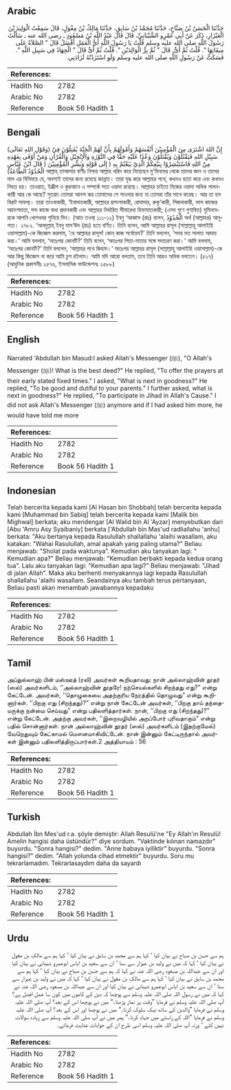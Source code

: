 ## Arabic


<div dir="rtl" lang="ar" style={{fontSize:'larger',backgroundColor:'#f8f9fa',padding:20}}>
حَدَّثَنَا الْحَسَنُ بْنُ صَبَّاحٍ، حَدَّثَنَا مُحَمَّدُ بْنُ سَابِقٍ، حَدَّثَنَا مَالِكُ بْنُ مِغْوَلٍ، قَالَ سَمِعْتُ الْوَلِيدَ بْنَ الْعَيْزَارِ، ذَكَرَ عَنْ أَبِي عَمْرٍو الشَّيْبَانِيِّ، قَالَ قَالَ عَبْدُ اللَّهِ بْنُ مَسْعُودٍ ـ رضى الله عنه ـ سَأَلْتُ رَسُولَ اللَّهِ صلى الله عليه وسلم قُلْتُ يَا رَسُولَ اللَّهِ أَىُّ الْعَمَلِ أَفْضَلُ قَالَ ‏"‏ الصَّلاَةُ عَلَى مِيقَاتِهَا ‏"‏‏.‏ قُلْتُ ثُمَّ أَىٌّ‏.‏ قَالَ ‏"‏ ثُمَّ بِرُّ الْوَالِدَيْنِ ‏"‏‏.‏ قُلْتُ ثُمَّ أَىٌّ قَالَ ‏"‏ الْجِهَادُ فِي سَبِيلِ اللَّهِ ‏"‏‏.‏ فَسَكَتُّ عَنْ رَسُولِ اللَّهِ صلى الله عليه وسلم وَلَوِ اسْتَزَدْتُهُ لَزَادَنِي‏.‏
</div>
<div style={{backgroundColor:'#f8f9fa',padding:20, marginBottom: 10}}><table> <thead> <tr> <th>References:</th> <th></th> </tr> </thead> <tbody><tr><td>Hadith No</td><td>2782</td></tr><tr><td>Arabic No</td><td>2782</td></tr><tr><td>Reference</td><td>Book 56 Hadith 1</td></tr></tbody></table></div>

## Bengali


<div dir="ltr" lang="bn" style={{fontSize:'larger',backgroundColor:'#f8f9fa',padding:20}}>
(وَقَوْلِ اللهِ تَعَالَى) إِنَّ اللهَ اشْتَرٰى مِنَ الْمُؤْمِنِيْنَ أَنْفُسَهُمْ وَأَمْوٰلَهُمْ بِأَنَّ لَهُمْ الْجَنَّةَ يُقٰتِلُوْنَ فِيْ سَبِيْلِ اللهِ فَيَقْتُلُوْنَ وَيُقْتَلُوْنَ وَعْدًا عَلَيْهِ حَقًّا فِي التَّوْرٰةِ وَالْإِنْجِيْلِ وَالْقُرْاٰنِ وَمَنْ أَوْفٰى بِعَهْدِهِ مِنْ اللهِ فَاسْتَبْشِرُوْا بِبَيْعِكُمْ الَّذِيْ بٰيَعْتُمْ بِهِ ( إِلَى قَوْلِهِ وَبَشِّرِ الْمُؤْمِنِيْنَ ( قَالَ ابْنُ عَبَّاسٍ الْحُدُوْدُ الطَّاعَةُ) আল্লাহ্ তাআলার বাণীঃ নিশ্চয় আল্লাহ খরিদ করে নিয়েছেন মু’মিনদের থেকে তাদের জান ও তাদের মাল এর বিনিময়ে যে, অবশ্যই তাদের জন্য রয়েছে জান্নাত। তারা যুদ্ধ করে আল্লাহর পথে, কখনও হত্যা করে এবং কখনও নিহত হয়। তাওরাত, ইঞ্জীল ও কুরআনে এ সম্পর্কে সত্য ওয়াদা রয়েছে। আল্লাহর চাইতে নিজের ওয়াদা অধিক পালনকারী আর কে আছে? সুতরাং তোমরা আনন্দ কর তোমাদের সে সাওদার জন্য যা তোমরা তাঁর সাথে করেছ। আর তা হল বিরাট সাফল্য। তারা তাওবাকারী, ‘ইবাদাতকারী, আল্লাহর প্রশংসাকারী, রোযাদার, রুকূ‘কারী, সিজদাকারী, ভাল কাজের আদেশদাতা, মন্দ কাজে বাধা প্রদানকারী এবং আল্লাহর নির্ধারিত সীমারেখা হিফাযাতকারী; (এসব গুণে গুণান্বিত) মুমিনদেরকে আপনি খোশখবর শুনিয়ে দিন। (আত তওবা্ ১১১-১২) ইবনু ‘আব্বাস (রাঃ) বলেন, الْحُدُوْدُ অর্থ (আল্লাহর) আনুগত্য। ২৭৮২. ‘আবদুল্লাহ্ ইবনু মাস‘ঊদ (রাঃ) হতে বর্ণিত। তিনি বলেন, আমি আল্লাহর রাসূল (সাল্লাল্লাহু আলাইহি ওয়াসাল্লাম)-কে জিজ্ঞেস করলাম, ‘হে আল্লাহর রাসূল! কোন্ কাজ সর্বোত্তম?’ তিনি বললেন, ‘সময় মত সালাত আদায় করা।’ আমি বললাম, ‘অতঃপর কোনটি?’ তিনি বলেন, ‘অতঃপর পিতা-মাতার সঙ্গে সদাচরণ করা।’ আমি বললাম, ‘অতঃপর কোনটি?’ তিনি বললেন, ‘আল্লাহর পথে জিহাদ।’ অতঃপর আল্লাহর রাসূল (সাল্লাল্লাহু আলাইহি ওয়াসাল্লাম)-কে আর কিছু জিজ্ঞেস না করে আমি চুপ রইলাম। আমি যদি আরো বলতাম, তবে তিনি আরও অধিক বলতেন। (৫২৭) (আধুনিক প্রকাশনীঃ ২৫৭৬, ইসলামিক ফাউন্ডেশনঃ ২৫৮৮)
</div>
<div style={{backgroundColor:'#f8f9fa',padding:20, marginBottom: 10}}><table> <thead> <tr> <th>References:</th> <th></th> </tr> </thead> <tbody><tr><td>Hadith No</td><td>2782</td></tr><tr><td>Arabic No</td><td>2782</td></tr><tr><td>Reference</td><td>Book 56 Hadith 1</td></tr></tbody></table></div>

## English


<div dir="ltr" lang="en" style={{fontSize:'larger',backgroundColor:'#f8f9fa',padding:20}}>
Narrated 'Abdullah bin Masud:I asked Allah's Messenger (ﷺ), "O Allah's Messenger (ﷺ)! What is the best deed?" He replied, "To offer the prayers at their early stated fixed times." I asked, "What is next in goodness?" He replied, "To be good and dutiful to your parents." I further asked, what is next in goodness?" He replied, "To participate in Jihad in Allah's Cause." I did not ask Allah's Messenger (ﷺ) anymore and if I had asked him more, he would have told me more
</div>
<div style={{backgroundColor:'#f8f9fa',padding:20, marginBottom: 10}}><table> <thead> <tr> <th>References:</th> <th></th> </tr> </thead> <tbody><tr><td>Hadith No</td><td>2782</td></tr><tr><td>Arabic No</td><td>2782</td></tr><tr><td>Reference</td><td>Book 56 Hadith 1</td></tr></tbody></table></div>

## Indonesian


<div dir="ltr" lang="id" style={{fontSize:'larger',backgroundColor:'#f8f9fa',padding:20}}>
Telah bercerita kepada kami [Al Hasan bin Shobbah] telah bercerita kepada kami [Muhammad bin Sabiq] telah bercerita kepada kami [Malik bin Mighwal] berkata; aku mendengar [Al Walid bin Al 'Ayzar] menyebutkan dari [Abu 'Amru Asy Syaibaniy] berkata ['Abdullah bin Mas'ud radliallahu 'anhu] berkata: "Aku bertanya kepada Rasulullah shallallahu 'alaihi wasallam, aku katakan: "Wahai Rasulullah, amal apakah yang paling utama?" Beliau menjawab: "Sholat pada waktunya". Kemudian aku tanyakan lagi: " Kemudian apa?" Beliau menjawab: "Kemudian berbakti kepada kedua orang tua". Lalu aku tanyakan lagi: "Kemudian apa lagi?" Beliau menjawab: "Jihad di jalan Allah". Maka aku berhenti menyakannya lagi kepada Rasulullah shallallahu 'alaihi wasallam. Seandainya aku tambah terus pertanyaan, Beliau pasti akan menambah jawabannya kepadaku
</div>
<div style={{backgroundColor:'#f8f9fa',padding:20, marginBottom: 10}}><table> <thead> <tr> <th>References:</th> <th></th> </tr> </thead> <tbody><tr><td>Hadith No</td><td>2782</td></tr><tr><td>Arabic No</td><td>2782</td></tr><tr><td>Reference</td><td>Book 56 Hadith 1</td></tr></tbody></table></div>

## Tamil


<div dir="ltr" lang="ta" style={{fontSize:'larger',backgroundColor:'#f8f9fa',padding:20}}>
அப்துல்லாஹ் பின் மஸ்ஊத் (ரலி) அவர்கள் கூறியதாவது: நான் அல்லாஹ்வின் தூதர் (ஸல்) அவர்களிடம், ‘‘அல்லாஹ்வின் தூதரே! நற்செயல்களில் சிறந்தது எது?” என்று கேட்டேன். அவர்கள், ‘‘தொழுகையை அதற்குரிய நேரத்தில் தொழுவது” என்று கூறினார்கள். ‘‘பிறகு எது (சிறந்தது)?” என்று நான் கேட்டேன் அவர்கள், ‘‘பிறகு தாய் தந்தையருக்கு நன்மை செய்வது” என்று பதிலளித்தார்கள். நான், ‘‘பிறகு எது (சிறந்தது)?” என்று கேட்டேன். அதற்கு அவர்கள், ‘‘இறைவழியில் அறப்போர் புரிவதாகும்” என்று பதில் சொன்னார்கள். நான் அல்லாஹ்வின் தூதர் (ஸல்) அவர்களிடம் (இதற்குமேல்) வேறெதுவும் கேட்காமல் மௌனமாகிவிட்டேன். நான் இன்னும் கேட்டிருந்தால் அவர்கள் இன்னும் பதிலளித்திருப்பார்கள்.2 அத்தியாயம் : 56
</div>
<div style={{backgroundColor:'#f8f9fa',padding:20, marginBottom: 10}}><table> <thead> <tr> <th>References:</th> <th></th> </tr> </thead> <tbody><tr><td>Hadith No</td><td>2782</td></tr><tr><td>Arabic No</td><td>2782</td></tr><tr><td>Reference</td><td>Book 56 Hadith 1</td></tr></tbody></table></div>

## Turkish


<div dir="ltr" lang="tr" style={{fontSize:'larger',backgroundColor:'#f8f9fa',padding:20}}>
Abdullah İbn Mes'ud r.a. şöyle demiştir: Allah Resulü'ne "Ey Allah'ın Resulü! Amelin hangisi daha üstündür?" diye sordum. "Vaktinde kılınan namazdır" buyurdu. "Sonra hangisi?" dedim. "Anne babaya iyiliktir" buyurdu. "Sonra hangisi?" dedim. "Allah yolunda cihad etmektir" buyurdu. Soru mu tekrarlamadım. Tekrarlasaydım daha da sayardı
</div>
<div style={{backgroundColor:'#f8f9fa',padding:20, marginBottom: 10}}><table> <thead> <tr> <th>References:</th> <th></th> </tr> </thead> <tbody><tr><td>Hadith No</td><td>2782</td></tr><tr><td>Arabic No</td><td>2782</td></tr><tr><td>Reference</td><td>Book 56 Hadith 1</td></tr></tbody></table></div>

## Urdu


<div dir="rtl" lang="ur" style={{fontSize:'larger',backgroundColor:'#f8f9fa',padding:20}}>
ہم سے حسن بن صباح نے بیان کیا ‘ کہا ہم سے محمد بن سابق نے بیان کیا ‘ کہا ہم سے مالک بن مغول نے بیان کیا ‘ کہا کہ میں نے ولید بن عیزار سے سنا ‘ ان سے سعید بن ایاس ابوعمرو شیبانی نے بیان کیا اور ان سے عبداللہ بن مسعود رضی اللہ عنہ نے کہا کہ ہم سے حسن بن صباح نے بیان کیا ‘ کہا ہم سے محمد بن سابق نے بیان کیا ‘ کہا ہم سے مالک بن مغول نے بیان کیا ‘ کہا کہ میں نے ولید بن عیزار سے سنا ‘ ان سے سعید بن ایاس ابوعمرو شیبانی نے بیان کیا اور ان سے عبداللہ بن مسعود رضی اللہ عنہ نے کہا کہ میں نے رسول اللہ صلی اللہ علیہ وسلم سے پوچھا کہ دین کے کاموں میں کون سا عمل افضل ہے؟ آپ صلی اللہ علیہ وسلم نے فرمایا ”وقت پر نماز پڑھنا۔“ میں نے پوچھا اس کے بعد؟ آپ صلی اللہ علیہ وسلم نے فرمایا ”والدین کے ساتھ نیک سلوک کرنا۔“ میں نے پوچھا اور اس کے بعد؟ آپ صلی اللہ علیہ وسلم نے فرمایا ”اللہ کے راستے میں جہاد کرنا۔“ پھر میں نے آپ صلی اللہ علیہ وسلم سے زیادہ سوالات نہیں کئے ‘ ورنہ آپ صلی اللہ علیہ وسلم اسی طرح ان کے جوابات عنایت فرماتے۔
</div>
<div style={{backgroundColor:'#f8f9fa',padding:20, marginBottom: 10}}><table> <thead> <tr> <th>References:</th> <th></th> </tr> </thead> <tbody><tr><td>Hadith No</td><td>2782</td></tr><tr><td>Arabic No</td><td>2782</td></tr><tr><td>Reference</td><td>Book 56 Hadith 1</td></tr></tbody></table></div>
